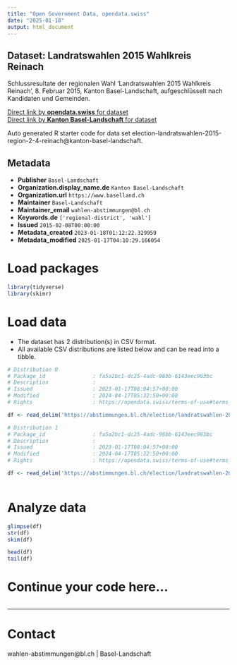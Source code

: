 ```yaml
---
title: "Open Government Data, opendata.swiss"
date: "2025-01-18"
output: html_document
---
```


## Dataset: Landratswahlen 2015 Wahlkreis Reinach

Schlussresultate der regionalen Wahl 'Landratswahlen 2015 Wahlkreis Reinach', 8. Februar 2015, Kanton Basel-Landschaft, aufgeschlüsselt nach Kandidaten und Gemeinden.

[Direct link by **opendata.swiss** for dataset](https://opendata.swiss/de/dataset/landratswahlen-2015-wahlkreis-reinach)<br>
[Direct link by **Kanton Basel-Landschaft** for dataset](https://abstimmungen.bl.ch/election/landratswahlen-2015-region-2-4-reinach/data)

Auto generated R starter code for data set election-landratswahlen-2015-region-2-4-reinach@kanton-basel-landschaft.

## Metadata

- **Publisher** `Basel-Landschaft`
- **Organization.display_name.de** `Kanton Basel-Landschaft`
- **Organization.url** `https://www.baselland.ch`
- **Maintainer** `Basel-Landschaft`
- **Maintainer_email** `wahlen-abstimmungen@bl.ch`
- **Keywords.de** `['regional-district', 'wahl']`
- **Issued** `2015-02-08T00:00:00`
- **Metadata_created** `2023-01-18T01:12:22.329959`
- **Metadata_modified** `2025-01-17T04:10:29.166054`


# Load packages

```r

library(tidyverse)
library(skimr)

```

# Load data

-   The dataset has 2 distribution(s) in CSV format.
-   All available CSV distributions are listed below and can be read into a tibble.

```r

# Distribution 0
# Package_id               : fa5a2bc1-dc25-4adc-98bb-6143eec963bc
# Description              : 
# Issued                   : 2023-01-17T08:04:57+00:00
# Modified                 : 2024-04-17T05:32:50+00:00
# Rights                   : https://opendata.swiss/terms-of-use#terms_by

df <- read_delim('https://abstimmungen.bl.ch/election/landratswahlen-2015-region-2-4-reinach/data-parties-csv')

# Distribution 1
# Package_id               : fa5a2bc1-dc25-4adc-98bb-6143eec963bc
# Description              : 
# Issued                   : 2023-01-17T08:04:57+00:00
# Modified                 : 2024-04-17T05:32:50+00:00
# Rights                   : https://opendata.swiss/terms-of-use#terms_by

df <- read_delim('https://abstimmungen.bl.ch/election/landratswahlen-2015-region-2-4-reinach/data-csv')



```

# Analyze data

```r

glimpse(df)
str(df)
skim(df)

head(df)
tail(df)

```

# Continue your code here...

```r

```

------------------------------------------------------------------------

# Contact

wahlen-abstimmungen@bl.ch | Basel-Landschaft
